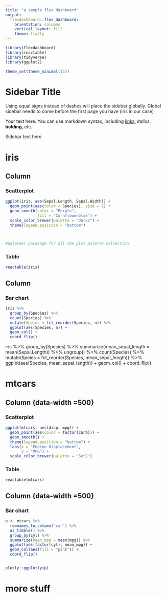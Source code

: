 ```yaml
---
title: "a sample flex dashboard"
output: 
  flexdashboard::flex_dashboard:
    orientation: columns
    vertical_layout: fill
    theme: flatly
---
```


```r
library(flexdashboard)
library(reactable)
library(tidyverse)
library(ggplot2)

theme_set(theme_minimal(15))

```


Sidebar Title {.sidebar}
==========================================

Using equal signs instead of dashes will place the sidebar globally. Global sidebar needs to come before the first page you have (iris in our case)


Your text here. You can use markdown syntax, including 
[links](http://blah.com), *italics*, **bolding**, etc.

Sidebar text here 

# iris {data-icon="fa-seedling"}

Column {.tabset data-width=650}
-----------------------------------------------------------------------

### Scatterplot

```r

ggplot(iris, aes(Sepal.Length, Sepal.Width)) +
  geom_point(aes(color = Species), size = 2) + 
  geom_smooth(color = "Purple", 
              fill = "Cornflowerblue") +
  scale_color_brewer(palette = "Dark2") + 
  theme(legend.position = "bottom")
  


#paleteer pacakage for all the plot palette collection 
```


### Table 

```r
reactable(iris)
```



Column {data-width=350}
-----------------------------------------------------------------------

### Bar chart

```r



iris %>% 
  group_by(Species) %>% 
  count(Species) %>% 
  mutate(Speies = fct_reorder(Species, n)) %>% 
  ggplot(aes(Species, n)) +
  geom_col() + 
  coord_flip()


```

iris %>% 
  group_by(Species) %>% 
  summarize(mean_sepal_length = mean(Sepal.Length)) %>% 
  ungroup() %>% 
  count(Species) %>% 
  mutate(Speies = fct_reorder(Species, mean_sepal_length)) %>% 
  ggplot(aes(Species, mean_sepal_length)) +
  geom_col() + 
  coord_flip()

# mtcars {data-icon="fa-car"}

Column {data-width =500}
-----------------------------------------------------------------------

### Scatterplot

```r
ggplot(mtcars, aes(disp, mpg)) + 
  geom_point(aes(color = factor(carb))) + 
  geom_smooth() + 
  theme(legend.position = "bottom") + 
  labs(x = "Engine Displacement", 
       y = "MPG") + 
  scale_color_brewer(palette = "Set2")
```


### Table 

```r
reactable(mtcars)
```


Column {data-width =500}
-----------------------------------------------------------------------

### Bar chart

```r
p <- mtcars %>% 
  rownames_to_column("car") %>% 
  as_tibble() %>% 
  group_by(cyl) %>% 
  summarize(mean_mpg = mean(mpg)) %>% 
  ggplot(aes(factor(cyl), mean_mpg)) +
  geom_col(aes(fill = "pink")) + 
  coord_flip()


plotly::ggplotly(p)

```

# more stuff {data-icon="fa-tree"}

